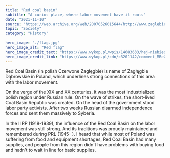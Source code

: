---
title: "Red coal basin"
subtitle: "A curios place, where labor movement have it roots"
date: "2021-11-10"
source: "https://web.archive.org/web/20070526015644/http://www.zaglebie.sosnowiec.pl/region/regionwiecej.php3?idw=8"
topic: "Society"
category: "History" 

hero_image: "./flag.jpg"
hero_image_alt: "Red flag"
hero_image_credit_text: "https://www.wykop.pl/wpis/14683633/hej-niebieskiepaski-macie-jakies-czerwone-flagi-je/"
hero_image_credit_link: "https://www.wykop.pl/cdn/c3201142/comment_MBeXSThTS9Ef3AYcBc64kknyOgqHFJ5f,w400.jpg"
---

Red Coal Basin (in polish Czerwone Zagłęgbie) is name of Zagłęgbie Dąbrowskie
in Poland, which underlines strong connections of this area with the labor movement.

On the verge of the XIX and XX centuries, it was the most industrialized polish region under Russian rule. On the wave of strikes, the short-lived Coal Basin Republic was created.
On the head of the government stood labor party activists. After two weeks 
Russian disarmed independence forces and sent them massively to Syberia.

In the II RP (1918-1939), the influence of the Red Coal Basin on the labor movement was still strong. And its traditions was proudly maintained and remembered during 
PRL (1945- ). I heard that while most of Poland was suffering from food and equipment
shortages, Red Coal Basin had many supplies, and people from this region didn't have
problems with buying food and hadn't to wait in line for basic supplies.